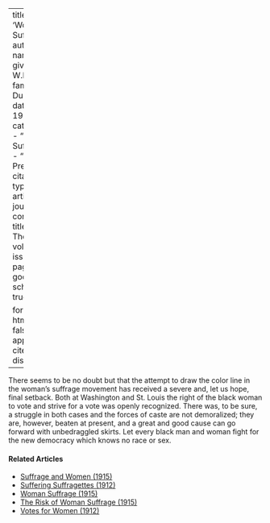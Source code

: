 
---
title: 'Woman''s Suffrage'
author:
  - name:
      given: W.E.B.
      family: Du Bois
date: May 1913
categories: 
  - "Woman Suffrage"
  - "Racial Prejudice"
citation: 
  type: article-journal
  container-title: The Crisis
  volume: 6
  issue: 1
  page: 29
google-scholar: true

format:
  html:
    toc: false
    appendix-cite-as: display
---



There seems to be no doubt but that the attempt to draw the color line in the woman's suffrage movement has received a severe and, let us hope, final setback. Both at Washington and St. Louis the right of the black woman to vote and strive for a vote was openly recognized. There was, to be sure, a struggle in both cases and the forces of caste are not demoralized; they are, however, beaten at present, and a great and good cause can go forward with unbedraggled skirts. Let every black man and woman fight for the new democracy which knows no race or sex.

<!-- Similar articles start here -->
<div  class="clear-wrap"></div>

#### Related Articles

* [Suffrage and Women (1915)](/Volumes/09/04/suffrage_women.html)
* [Suffering Suffragettes (1912)](/Volumes/04/02/suffering_suffragettes.html)
* [Woman Suffrage (1915)](/Volumes/09/06/womansuffrage.html)
* [The Risk of Woman Suffrage (1915)](/Volumes/11/01/risk_of_woman_suffrage.html)
* [Votes for Women (1912)](/Volumes/04/05/votes_for_women.html)

<!-- Similar articles end here -->
